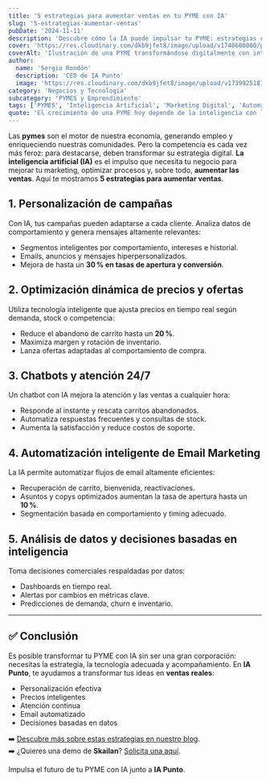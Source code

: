```yaml
---
title: '5 estrategias para aumentar ventas en tu PYME con IA'
slug: '5-estrategias-aumentar-ventas'
pubDate: '2024-11-11'
description: 'Descubre cómo la IA puede impulsar tu PYME: estrategias concretas de marketing, automatización y datos para aumentar ventas.'
cover: 'https://res.cloudinary.com/dkb9jfet8/image/upload/v1740600000/pyme_ia_transformacion.jpg'
coverAlt: 'Ilustración de una PYME transformándose digitalmente con inteligencia artificial.'
author:
  name: 'Sergio Rondón'
  description: 'CEO de IA Punto'
  image: 'https://res.cloudinary.com/dkb9jfet8/image/upload/v1739925181/sergio_gdcaeh.png'
category: 'Negocios y Tecnología'
subcategory: 'PYMES y Emprendimiento'
tags: ['PYMES', 'Inteligencia Artificial', 'Marketing Digital', 'Automatización', 'Ventas']
quote: 'El crecimiento de una PYME hoy depende de la inteligencia con la que se aplican datos, IA y estrategia. — Sergio Rondón'
---
```


Las **pymes** son el motor de nuestra economía, generando empleo y enriqueciendo nuestras comunidades. Pero la competencia es cada vez más feroz: para destacarse, deben transformar su estrategia digital. **La inteligencia artificial (IA)** es el impulso que necesita tu negocio para mejorar tu marketing, optimizar procesos y, sobre todo, **aumentar las ventas**. Aquí te mostramos **5 estrategias para aumentar ventas**.

<h2 id="1-personalizacion-de-campanas">1. Personalización de campañas</h2>

Con IA, tus campañas pueden adaptarse a cada cliente. Analiza datos de comportamiento y genera mensajes altamente relevantes:
- Segmentos inteligentes por comportamiento, intereses e historial.
- Emails, anuncios y mensajes hiperpersonalizados.
- Mejora de hasta un **30 % en tasas de apertura y conversión**.

<h2 id="2-optimizacion-de-precios-y-ofertas">2. Optimización dinámica de precios y ofertas</h2>

Utiliza tecnología inteligente que ajusta precios en tiempo real según demanda, stock o competencia:
- Reduce el abandono de carrito hasta un **20 %**.
- Maximiza margen y rotación de inventario.
- Lanza ofertas adaptadas al comportamiento de compra.

<h2 id="3-chatbots-digitales-24-7">3. Chatbots y atención 24/7</h2>

Un chatbot con IA mejora la atención y las ventas a cualquier hora:
- Responde al instante y rescata carritos abandonados.
- Automatiza respuestas frecuentes y consultas de stock.
- Aumenta la satisfacción y reduce costos de soporte.

<h2 id="4-automatizacion-de-email-marketing">4. Automatización inteligente de Email Marketing</h2>

La IA permite automatizar flujos de email altamente eficientes:
- Recuperación de carrito, bienvenida, reactivaciones.
- Asuntos y copys optimizados aumentan la tasa de apertura hasta un **10 %**.
- Segmentación basada en comportamiento y timing adecuado.

<h2 id="5-analisis-de-datos-y-reportes">5. Análisis de datos y decisiones basadas en inteligencia</h2>

Toma decisiones comerciales respaldadas por datos:
- Dashboards en tiempo real.
- Alertas por cambios en métricas clave.
- Predicciones de demanda, churn e inventario.

---

## ✅ Conclusión

Es posible transformar tu PYME con IA sin ser una gran corporación: necesitas la estrategia, la tecnología adecuada y acompañamiento. En **IA Punto**, te ayudamos a transformar tus ideas en **ventas reales**:

- Personalización efectiva  
- Precios inteligentes  
- Atención continua  
- Email automatizado  
- Decisiones basadas en datos

➡️ <a href="https://iapunto.com/blog/5-estrategias-aumentar-ventas/" target="_blank" rel="noopener">Descubre más sobre estas estrategias en nuestro blog</a>.  
➡️ ¿Quieres una demo de **Skailan**? <a href="https://www.iapunto.com/contacto" target="_blank" rel="noopener">Solicita una aquí</a>.

Impulsa el futuro de tu PYME con IA junto a **IA Punto**.
